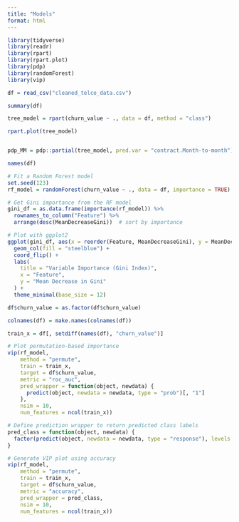 ```yaml
---
title: "Models"
format: html
---
```


```r
library(tidyverse)
library(readr)
library(rpart)
library(rpart.plot)
library(pdp)
library(randomForest)
library(vip)
```
```r
df = read_csv("cleaned_telco_data.csv")

summary(df)
```
```r
tree_model = rpart(churn_value ~ ., data = df, method = "class")

rpart.plot(tree_model)
```
```r

```

```r
pdp_MM = pdp::partial(tree_model, pred.var = "contract.Month-to-month")

```
```r
names(df)
```
```r
# Fit a Random Forest model
set.seed(123)
rf_model = randomForest(churn_value ~ ., data = df, importance = TRUE)

```

```r
# Get Gini importance from the RF model
gini_df = as.data.frame(importance(rf_model)) %>%
  rownames_to_column("Feature") %>%
  arrange(desc(MeanDecreaseGini))  # sort by importance

# Plot with ggplot2
ggplot(gini_df, aes(x = reorder(Feature, MeanDecreaseGini), y = MeanDecreaseGini)) +
  geom_col(fill = "steelblue") +
  coord_flip() +
  labs(
    title = "Variable Importance (Gini Index)",
    x = "Feature",
    y = "Mean Decrease in Gini"
  ) +
  theme_minimal(base_size = 12)

```

```r

df$churn_value = as.factor(df$churn_value)

colnames(df) = make.names(colnames(df))

train_x = df[, setdiff(names(df), "churn_value")]

# Plot permutation-based importance
vip(rf_model,
    method = "permute",
    train = train_x,
    target = df$churn_value,
    metric = "roc_auc",
    pred_wrapper = function(object, newdata) {
      predict(object, newdata = newdata, type = "prob")[, "1"]
    },
    nsim = 10,
    num_features = ncol(train_x))

```
```r
# Define prediction wrapper to return predicted class labels
pred_class = function(object, newdata) {
  factor(predict(object, newdata = newdata, type = "response"), levels = c(0, 1))
}

# Generate VIP plot using accuracy
vip(rf_model,
    method = "permute",
    train = train_x,                
    target = df$churn_value,           
    metric = "accuracy",               
    pred_wrapper = pred_class,        
    nsim = 10,                  
    num_features = ncol(train_x))     
```


